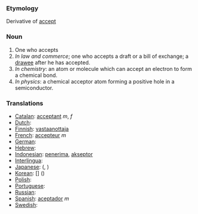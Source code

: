 ===Etymology===
Derivative of [[accept]]
===Noun===
#One who accepts
#''In law and commerce''; one who accepts a draft or a bill of exchange; a [[drawee]] after he has accepted.
#''In chemistry'': an atom or molecule which can accept an electron to form a chemical bond.
#''In physics'': a chemical acceptor atom forming a positive hole in a semiconductor.

=== Translations ===

*[[Catalan]]: [[acceptant]] ''m'', ''f''
*[[Dutch]]: [[]] '' ''
*[[Finnish]]: [[vastaanottaja]]
*[[French]]: [[accepteur]] ''m''
*[[German]]: [[]] '' ''
*[[Hebrew]]: [[]] '' ''
*[[Indonesian]]: [[terima|penerima]], [[akseptor]]
*[[Interlingua]]: [[]]
*[[Japanese]]: [[]] ([[]], )
*[[Korean]]: [[]] [] ()
*[[Polish]]: [[]]
*[[Portuguese]]: [[]] '' ''
*[[Russian]]: [[]]
*[[Spanish]]: [[aceptador]] ''m''
*[[Swedish]]: [[]] '' ''